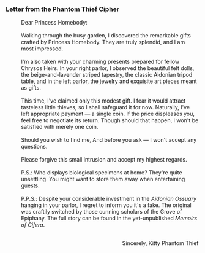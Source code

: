 ===Letter from the Phantom Thief Cipher===
:Dear Princess Homebody:
:<br />Walking through the busy garden, I discovered the remarkable gifts crafted by Princess Homebody. They are truly splendid, and I am most impressed.
:<br />I'm also taken with your charming presents prepared for fellow Chrysos Heirs. In your right parlor, I observed the beautiful felt dolls, the beige-and-lavender striped tapestry, the classic Aidonian tripod table, and in the left parlor, the jewelry and exquisite art pieces meant as gifts.
:<br />This time, I've claimed only this modest gift. I fear it would attract tasteless little thieves, so I shall safeguard it for now. Naturally, I've left appropriate payment &mdash; a single coin. If the price displeases you, feel free to negotiate its return. Though should that happen, I won't be satisfied with merely one coin.
:<br />Should you wish to find me, {{Color|keyword|nobold=1|visit the '''Marmoreal Market'''. There lies a Golden Short Spear I've left &mdash; you know what to do. It shall guide you to me!}} And before you ask &mdash; I won't accept any questions.
:<br />Please forgive this small intrusion and accept my highest regards.
:<br />P.S.: Who displays biological specimens at home? They're quite unsettling. You might want to store them away when entertaining guests.
:<br />P.P.S.: Despite your considerable investment in the ''Aidonian Ossuary'' hanging in your parlor, I regret to inform you it's a fake. The original was craftily switched by those cunning scholars of the Grove of Epiphany. The full story can be found in the yet-unpublished ''Memoirs of Cifera''.
:<br /><div align="right">Sincerely, Kitty Phantom Thief</div>
